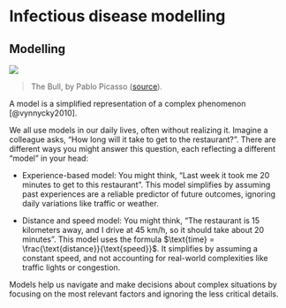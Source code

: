 # Infectious disease modelling

## Modelling

![](img/mod/the-bull.jpg)

> The Bull, by Pablo Picasso ([source](https://fineartamerica.com/featured/the-bull-picasso.html)).

A model is a simplified representation of a complex phenomenon [@vynnycky2010].

We all use models in our daily lives, often without realizing it. Imagine a colleague asks, "How long will it take to get to the restaurant?". There are different ways you might answer this question, each reflecting a different "model" in your head:

- Experience-based model: You might think, "Last week it took me 20 minutes to get to this restaurant". This model simplifies by assuming past experiences are a reliable predictor of future outcomes, ignoring daily variations like traffic or weather.

- Distance and speed model: You might think, "The restaurant is 15 kilometers away, and I drive at 45 km/h, so it should take about 20 minutes". This model uses the formula $\text{time} = \frac{\text{distance}}{\text{speed}}$. It simplifies by assuming a constant speed, and not accounting for real-world complexities like traffic lights or congestion.

Models help us navigate and make decisions about complex situations by focusing on the most relevant factors and ignoring the less critical details.
